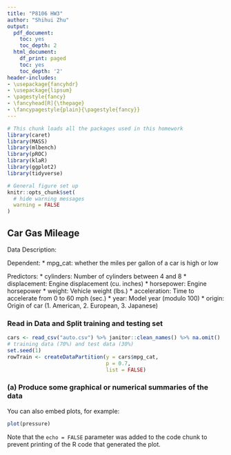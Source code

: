 ```yaml
---
title: "P8106 HW3"
author: "Shihui Zhu"
output:
  pdf_document:
    toc: yes
    toc_depth: 2
  html_document:
    df_print: paged
    toc: yes
    toc_depth: '2'
header-includes:
- \usepackage{fancyhdr}
- \usepackage{lipsum}
- \pagestyle{fancy}
- \fancyhead[R]{\thepage}
- \fancypagestyle{plain}{\pagestyle{fancy}}
--- 
```


\newpage

```r
# This chunk loads all the packages used in this homework
library(caret)
library(MASS)
library(mlbench)
library(pROC)
library(klaR)
library(ggplot2)
library(tidyverse)

# General figure set up
knitr::opts_chunk$set(
  # hide warning messages
  warning = FALSE
)
```

## Car Gas Mileage

Data Description: 

Dependent: 
* mpg_cat: whether the miles per gallon of a car is high or low

Predictors:
* cylinders: Number of cylinders between 4 and 8
* displacement: Engine displacement (cu. inches)
* horsepower: Engine horsepower
* weight: Vehicle weight (lbs.)
* acceleration: Time to accelerate from 0 to 60 mph (sec.)
* year: Model year (modulo 100)
* origin: Origin of car (1. American, 2. European, 3. Japanese)

### Read in Data and Split training and testing set
```r
cars <- read_csv("auto.csv") %>% janitor::clean_names() %>% na.omit()
# training data (70%) and test data (30%)
set.seed(1)
rowTrain <- createDataPartition(y = cars$mpg_cat,
                                p = 0.7,
                                list = FALSE)
```

### (a) Produce some graphical or numerical summaries of the data

You can also embed plots, for example:

```r
plot(pressure)
```

Note that the `echo = FALSE` parameter was added to the code chunk to prevent printing of the R code that generated the plot.
